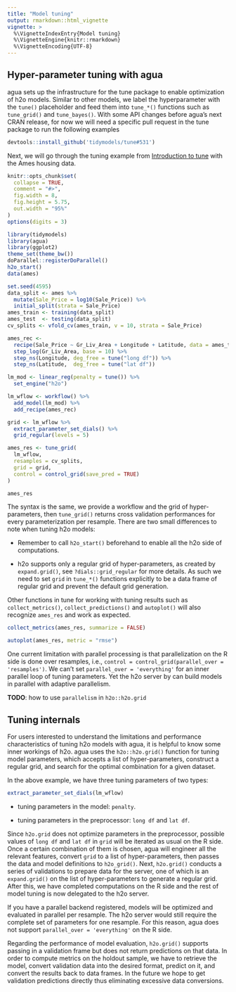 ```yaml
---
title: "Model tuning"
output: rmarkdown::html_vignette
vignette: >
  %\VignetteIndexEntry{Model tuning}
  %\VignetteEngine{knitr::rmarkdown}
  %\VignetteEncoding{UTF-8}
---
```


## Hyper-parameter tuning with agua 

agua sets up the infrastructure for the tune package to enable optimization of h2o models. Similar to other models, we label the hyperparameter with the `tune()` placeholder and feed them into `tune_*()` functions such as `tune_grid()` and `tune_bayes()`. With some API changes before agua's next CRAN release, for now we will need a specific pull request in the tune package to run the following examples  

```r
devtools::install_github('tidymodels/tune#531')
```

Next, we will go through the tuning example from [Introduction to tune](https://tune.tidymodels.org/articles/tune.html) with the Ames housing data. 

```r
knitr::opts_chunk$set(
  collapse = TRUE,
  comment = "#>",
  fig.width = 8,
  fig.height = 5.75,
  out.width = "95%"
)
options(digits = 3)
```

```r
library(tidymodels)
library(agua)
library(ggplot2)
theme_set(theme_bw())
doParallel::registerDoParallel()
h2o_start()
data(ames)

set.seed(4595)
data_split <- ames %>%
  mutate(Sale_Price = log10(Sale_Price)) %>%
  initial_split(strata = Sale_Price)
ames_train <- training(data_split)
ames_test  <- testing(data_split)
cv_splits <- vfold_cv(ames_train, v = 10, strata = Sale_Price)

ames_rec <- 
  recipe(Sale_Price ~ Gr_Liv_Area + Longitude + Latitude, data = ames_train) %>% 
  step_log(Gr_Liv_Area, base = 10) %>% 
  step_ns(Longitude, deg_free = tune("long df")) %>% 
  step_ns(Latitude,  deg_free = tune("lat df"))

lm_mod <- linear_reg(penalty = tune()) %>% 
  set_engine("h2o")

lm_wflow <- workflow() %>% 
  add_model(lm_mod) %>%
  add_recipe(ames_rec)

grid <- lm_wflow %>%
  extract_parameter_set_dials() %>% 
  grid_regular(levels = 5)

ames_res <- tune_grid(
  lm_wflow, 
  resamples = cv_splits, 
  grid = grid, 
  control = control_grid(save_pred = TRUE)
)

ames_res 
```

The syntax is the same, we provide a workflow and the grid of hyper-parameters, then `tune_grid()` returns cross validation 
performances for every parameterization per resample. There are two small differences to note when tuning h2o models: 

- Remember to call `h2o_start()` beforehand to enable all the h2o side of computations. 

- h2o supports only a regular grid of hyper-parameters, as created by `expand.grid()`, see `?dials::grid_regular` for more details. As such we need to set `grid` in `tune_*()` functions explicitly to be a data frame of regular grid and prevent the default grid generation.  

Other functions in tune for working with tuning results such as `collect_metrics()`, `collect_predictions()` and `autoplot()` will also recognize `ames_res` and work as expected. 

```r
collect_metrics(ames_res, summarize = FALSE)
```

```r
autoplot(ames_res, metric = "rmse")
```


One current limitation with parallel processing is that parallelization on the R side is done over resamples, i.e., `control = control_grid(parallel_over = 'resamples')`. We can't set `parallel_over = 'everything'`
for an inner parallel loop of tuning parameters. Yet the h2o server by can build models 
in parallel with adaptive parallelism. 

**TODO**: how to use `parallelism` in `h2o::h2o.grid`

## Tuning internals 

For users interested to understand the limitations and performance characteristics of tuning h2o models with agua, it is helpful to know some inner workings of h2o. agua uses 
the `h2o::h2o.grid()` function for tuning model parameters, which accepts a list of hyper-parameters, construct a regular grid, and search for the optimal 
combination for a given dataset.

In the above example, we have three tuning parameters of two types: 

```r
extract_parameter_set_dials(lm_wflow)
```

* tuning parameters in the model: `penalty`.

* tuning parameters in the preprocessor: `long df` and `lat df`. 

Since `h2o.grid` does not optimize parameters in the preprocessor, possible values of `long df` and `lat df` in `grid` will be iterated as usual on the R side. Once a certain combination of them is chosen, agua will engineer all the relevant features, convert `grid` to a list of hyper-parameters, then passes the data and model definitions to `h2o_grid()`. Next, `h2o.grid()` conducts a series of validations to prepare data for the server, one of which is an `expand.grid()` on the list of hyper-parameters to generate a regular grid. After this, we have completed computations on the R side and the rest of model tuning is now delegated to the h2o server. 

If you have a parallel backend registered, models will be optimized and evaluated 
in parallel per resample. The h2o server would still require the complete set of parameters for one resample. For this reason, agua does not support `parallel_over = 'everything'` on the R side. 

Regarding the performance of model evaluation, `h2o.grid()` supports passing in a validation
frame but does not return predictions on that data. In order to compute metrics on the holdout sample, we have to retrieve the model,
convert validation data into the desired format, predict on it, and convert the results back to data frames. In the future we hope to get validation predictions directly thus eliminating excessive data conversions. 
